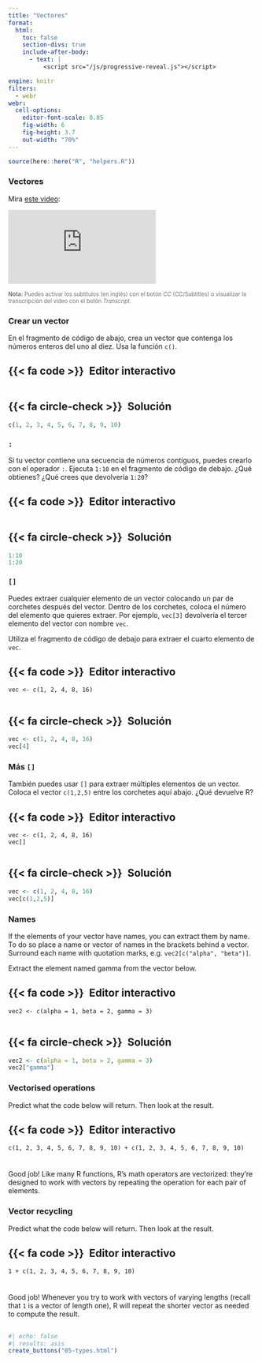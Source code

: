 ```yaml
---
title: "Vectores"
format:
  html: 
    toc: false
    section-divs: true
    include-after-body: 
      - text: |
          <script src="/js/progressive-reveal.js"></script>

engine: knitr
filters:
  - webr
webr:
  cell-options:
    editor-font-scale: 0.85
    fig-width: 6
    fig-height: 3.7
    out-width: "70%"
---
```


```r
source(here::here("R", "helpers.R"))
```

### Vectores {.no-hide}

Mira [este video](https://vimeo.com/220490316):

```{=html}
<div class="ratio ratio-4x3">
<iframe src="https://player.vimeo.com/video/220490316" frameborder="0" allow="autoplay; fullscreen; picture-in-picture" allowfullscreen></iframe>
</div>
```

[**Nota:** Puedes activar los subtítulos (en inglés) con el botón _CC_ (CC/Subtitles) o visualizar la transcripción del video con el botón _Transcript_.]{style="font-size:.8em;opacity:.6"}

### Crear un vector

En el fragmento de código de abajo, crea un vector que contenga los números enteros del uno al diez. Usa la función `c()`.

::: {.panel-tabset}
## {{< fa code >}}&ensp;Editor interactivo

```webr-r



```

## {{< fa circle-check >}}&ensp;Solución

```r
c(1, 2, 3, 4, 5, 6, 7, 8, 9, 10)
```

:::


### `:`

Si tu vector contiene una secuencia de números contíguos, puedes crearlo con el operador `:`. Ejecuta `1:10` en el fragmento de código de debajo. ¿Qué obtienes? ¿Qué crees que devolvería `1:20`?

::: {.panel-tabset}
## {{< fa code >}}&ensp;Editor interactivo

```webr-r



```

## {{< fa circle-check >}}&ensp;Solución

```r
1:10
1:20
```

:::


### `[]`

Puedes extraer cualquier elemento de un vector colocando un par de corchetes después del vector. Dentro de los corchetes, coloca el número del elemento que quieres extraer. Por ejemplo, `vec[3]` devolvería el tercer elemento del vector con nombre `vec`.

Utiliza el fragmento de código de debajo para extraer el cuarto elemento de `vec`.

::: {.panel-tabset}
## {{< fa code >}}&ensp;Editor interactivo

```webr-r
vec <- c(1, 2, 4, 8, 16)


```

## {{< fa circle-check >}}&ensp;Solución

```r
vec <- c(1, 2, 4, 8, 16)
vec[4]
```

:::

### Más `[]`

También puedes usar `[]` para extraer múltiples elementos de un vector. Coloca el vector `c(1,2,5)` entre los corchetes aquí abajo. ¿Qué devuelve R?

::: {.panel-tabset}
## {{< fa code >}}&ensp;Editor interactivo

```webr-r
vec <- c(1, 2, 4, 8, 16)
vec[]


```

## {{< fa circle-check >}}&ensp;Solución

```r
vec <- c(1, 2, 4, 8, 16)
vec[c(1,2,5)]
```

:::


### Names

If the elements of your vector have names, you can extract them by name. To do so place a name or vector of names in the brackets behind a vector. Surround each name with quotation marks, e.g. `vec2[c("alpha", "beta")]`.

Extract the element named gamma from the vector below.

::: {.panel-tabset}
## {{< fa code >}}&ensp;Editor interactivo

```webr-r
vec2 <- c(alpha = 1, beta = 2, gamma = 3)


```

## {{< fa circle-check >}}&ensp;Solución

```r
vec2 <- c(alpha = 1, beta = 2, gamma = 3)
vec2["gamma"]
```

:::


### Vectorised operations

Predict what the code below will return. Then look at the result.

::: {.panel-tabset}
## {{< fa code >}}&ensp;Editor interactivo

```webr-r
c(1, 2, 3, 4, 5, 6, 7, 8, 9, 10) + c(1, 2, 3, 4, 5, 6, 7, 8, 9, 10)


```

:::

###

Good job! Like many R functions, R's math operators are vectorized: they're designed to work with vectors by repeating the operation for each pair of elements.

### Vector recycling

Predict what the code below will return. Then look at the result.

::: {.panel-tabset}
## {{< fa code >}}&ensp;Editor interactivo

```webr-r
1 + c(1, 2, 3, 4, 5, 6, 7, 8, 9, 10)


```

:::

###

Good job! Whenever you try to work with vectors of varying lengths (recall that `1` is a vector of length one), R will repeat the shorter vector as needed to compute the result.

##

```r
#| echo: false
#| results: asis
create_buttons("05-types.html")
```
